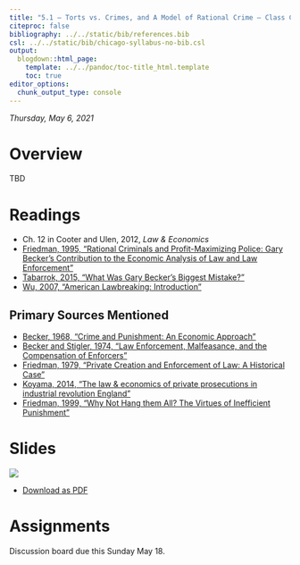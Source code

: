 ```yaml
---
title: "5.1 — Torts vs. Crimes, and A Model of Rational Crime — Class Content"
citeproc: false
bibliography: ../../static/bib/references.bib
csl: ../../static/bib/chicago-syllabus-no-bib.csl
output:
  blogdown::html_page:
    template: ../../pandoc/toc-title_html.template
    toc: true
editor_options: 
  chunk_output_type: console
---
```


*Thursday, May 6, 2021*

# <i class="fas fa-info-circle fa-lg"></i> Overview

TBD

# <i class="fas fa-book-reader fa-lg"></i> Readings

- <i class="fas fa-book"></i> Ch. 12 in Cooter and Ulen, 2012, *Law & Economics*
- [<i class="fas fa-file-pdf"></i> Friedman, 1995, “Rational Criminals and Profit-Maximizing Police: Gary Becker's Contribution to the Economic Analysis of Law and Law Enforcement”](http://www.daviddfriedman.com/Academic/Becker_Chapter/Becker_Chapter.html)
- [<i class="fas fa-external-link-square-alt"></i> Tabarrok, 2015, “What Was Gary Becker’s Biggest Mistake?”](https://marginalrevolution.com/marginalrevolution/2015/09/what-was-gary-beckers-biggest-mistake.html)
- [<i class="fas fa-external-link-square-alt"></i> Wu, 2007, “American Lawbreaking: Introduction”](https://slate.com/news-and-politics/2007/10/introduction.html)

## Primary Sources Mentioned
- [<i class="fas fa-file-pdf"></i> Becker, 1968, "Crime and Punishment: An Economic Approach"](/readings/Becker-1968.pdf)
- [<i class="fas fa-file-pdf"></i> Becker and Stigler, 1974, "Law Enforcement, Malfeasance, and the Compensation of Enforcers"](/readings/Becker-Stigler-1974.pdf)
- [<i class="fas fa-file-pdf"></i> Friedman, 1979, "Private Creation and Enforcement of Law: A Historical Case"](/readings/Friedman-1979.pdf)
- [<i class="fas fa-file-pdf"></i> Koyama, 2014, "The law & economics of private prosecutions in industrial revolution England"](/readings/Koyama-2014.pdf)
- [<i class="fas fa-file-pdf"></i> Friedman, 1999, "Why Not Hang them All? The Virtues of Inefficient Punishment"](/readings/Friedman-1999.pdf)

# <i class="fas fa-chalkboard-teacher"></i> Slides

[![](/slides/5.1-slides.png)](/slides/5.1-slides.html)

- [<i class="fas fa-file-pdf"></i> Download as PDF](/slides/5.1-slides.pdf)

# <i class="fas fa-laptop-code"></i> Assignments

Discussion board due this Sunday May 18.